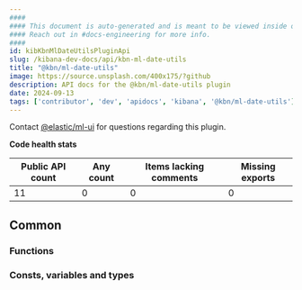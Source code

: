 ```yaml
---
####
#### This document is auto-generated and is meant to be viewed inside our experimental, new docs system.
#### Reach out in #docs-engineering for more info.
####
id: kibKbnMlDateUtilsPluginApi
slug: /kibana-dev-docs/api/kbn-ml-date-utils
title: "@kbn/ml-date-utils"
image: https://source.unsplash.com/400x175/?github
description: API docs for the @kbn/ml-date-utils plugin
date: 2024-09-13
tags: ['contributor', 'dev', 'apidocs', 'kibana', '@kbn/ml-date-utils']
---
```




Contact [@elastic/ml-ui](https://github.com/orgs/elastic/teams/ml-ui) for questions regarding this plugin.

**Code health stats**

| Public API count  | Any count | Items lacking comments | Missing exports |
|-------------------|-----------|------------------------|-----------------|
| 11 | 0 | 0 | 0 |

## Common

### Functions
<DocDefinitionList data={kbnMlDateUtilsObj.common.functions}/>

### Consts, variables and types
<DocDefinitionList data={kbnMlDateUtilsObj.common.misc}/>

